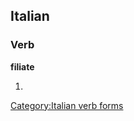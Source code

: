 ==Italian==

===Verb===
'''filiate'''

# {{form of|[[second-person|Second-person]] [[plural]] [[present subjunctive]]|[[filare#Italian|filare]]|lang=Italian}}

[[Category:Italian verb forms]]